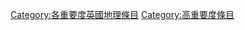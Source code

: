{{Articles by Importance|topic=英國地理|project=英國地理|format=toc}}
[[Category:各重要度英國地理條目|Category:各重要度英國地理條目]]
[[Category:高重要度條目|Category:高重要度條目]]